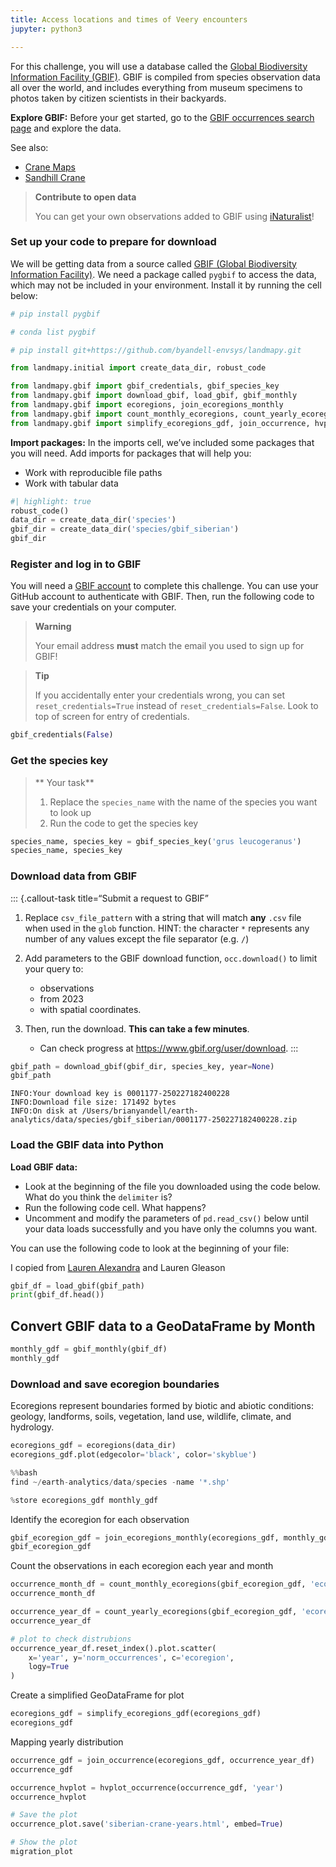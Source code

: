 ```yaml
---
title: Access locations and times of Veery encounters
jupyter: python3

---
```


For this challenge, you will use a database called the
[Global Biodiversity Information Facility (GBIF)](https://www.gbif.org/).
GBIF is compiled from species observation data all over the world,
and includes everything from museum specimens to photos taken by citizen
scientists in their backyards.

**Explore GBIF:**
Before your get started, go to the 
[GBIF occurrences search page](https://www.gbif.org/occurrence/search)
and explore the data.

See also:

- [Crane Maps](https://github.com/byandell-envsys/craneMaps)
- [Sandhill Crane](https://github.com/earthlab-education/species-distribution-coding-challenge-byandell/blob/main/notebooks/sandhill_crane.qmd)

> **Contribute to open data**
>
> You can get your own observations added to GBIF using
> [iNaturalist](https://www.inaturalist.org/)!

### Set up your code to prepare for download

We will be getting data from a source called
[GBIF (Global Biodiversity Information Facility)](https://www.gbif.org/).
We need a package called `pygbif` to access the data,
which may not be included in your environment.
Install it by running the cell below:

```python
# pip install pygbif
```

```python
# conda list pygbif
```

```python
# pip install git+https://github.com/byandell-envsys/landmapy.git
```

```python
from landmapy.initial import create_data_dir, robust_code
```

```python
from landmapy.gbif import gbif_credentials, gbif_species_key
from landmapy.gbif import download_gbif, load_gbif, gbif_monthly
from landmapy.gbif import ecoregions, join_ecoregions_monthly
from landmapy.gbif import count_monthly_ecoregions, count_yearly_ecoregions
from landmapy.gbif import simplify_ecoregions_gdf, join_occurrence, hvplot_occurrence
```

**Import packages:**
In the imports cell, we’ve included some packages that you will need.
Add imports for packages that will help you:

- Work with reproducible file paths
- Work with tabular data

```python
#| highlight: true
robust_code()
data_dir = create_data_dir('species')
gbif_dir = create_data_dir('species/gbif_siberian')
gbif_dir
```

### Register and log in to GBIF

You will need a
[GBIF account](https://www.gbif.org/)
to complete this challenge.
You can use your GitHub account to authenticate with GBIF.
Then, run the following code to save your credentials on your computer.

> **Warning**
>
> Your email address **must** match the email you used to sign up for GBIF!

> **Tip**
>
> If you accidentally enter your credentials wrong, you can set
> `reset_credentials=True` instead of `reset_credentials=False`.
> Look to top of screen for entry of credentials.

```python
gbif_credentials(False)
```

### Get the species key

> ** Your task**
>
> 1.  Replace the `species_name` with the name of the species you want to look up
> 2.  Run the code to get the species key

```python
species_name, species_key = gbif_species_key('grus leucogeranus')
species_name, species_key
```

### Download data from GBIF

::: {.callout-task title=“Submit a request to GBIF”

1.  Replace `csv_file_pattern` with a string that will match **any**
    `.csv` file when used in the `glob` function. HINT: the character
    `*` represents any number of any values except the file separator
    (e.g. `/`)

2.  Add parameters to the GBIF download function, `occ.download()` to
    limit your query to:

    -   observations
    -   from 2023
    -   with spatial coordinates.

3.  Then, run the download. **This can take a few minutes**.

    -   Can check progress at <https://www.gbif.org/user/download>.
:::

```python
gbif_path = download_gbif(gbif_dir, species_key, year=None)
gbif_path
```

```
INFO:Your download key is 0001177-250227182400228
INFO:Download file size: 171492 bytes
INFO:On disk at /Users/brianyandell/earth-analytics/data/species/gbif_siberian/0001177-250227182400228.zip
```

### Load the GBIF data into Python

**Load GBIF data:**

- Look at the beginning of the file you downloaded using the code below.
What do you think the `delimiter` is?
- Run the following code cell. What happens?
- Uncomment and modify the parameters of `pd.read_csv()`
below until your data loads successfully
and you have only the columns you want.

You can use the following code to look at the beginning of your file:

I copied from 
[Lauren Alexandra](https://github.com/lauren-alexandra/lauren-alexandra.github.io/blob/main/willow-flycatcher-distribution/willow-flycatcher-distribution.ipynb)
and Lauren Gleason

```python
gbif_df = load_gbif(gbif_path)
print(gbif_df.head())
```

## Convert GBIF data to a GeoDataFrame by Month

```python
monthly_gdf = gbif_monthly(gbif_df)
monthly_gdf
```

### Download and save ecoregion boundaries

Ecoregions represent boundaries formed by biotic and abiotic conditions: geology, landforms, soils, vegetation, land use, wildlife, climate, and hydrology.

```python
ecoregions_gdf = ecoregions(data_dir)
ecoregions_gdf.plot(edgecolor='black', color='skyblue')
```

```python
%%bash
find ~/earth-analytics/data/species -name '*.shp'
```

```python
%store ecoregions_gdf monthly_gdf
```

Identify the ecoregion for each observation

```python
gbif_ecoregion_gdf = join_ecoregions_monthly(ecoregions_gdf, monthly_gdf)
gbif_ecoregion_gdf
```

Count the observations in each ecoregion each year and month

```python
occurrence_month_df = count_monthly_ecoregions(gbif_ecoregion_gdf, 'ecoregion', 'name')
occurrence_month_df
```

```python
occurrence_year_df = count_yearly_ecoregions(gbif_ecoregion_gdf, 'ecoregion', 'name')
occurrence_year_df
```

```python
# plot to check distrubions 
occurrence_year_df.reset_index().plot.scatter(
    x='year', y='norm_occurrences', c='ecoregion',
    logy=True
)
```

Create a simplified GeoDataFrame for plot

```python
ecoregions_gdf = simplify_ecoregions_gdf(ecoregions_gdf)
ecoregions_gdf
```

Mapping yearly distribution

```python
occurrence_gdf = join_occurrence(ecoregions_gdf, occurrence_year_df)
occurrence_gdf
```

```python
occurrence_hvplot = hvplot_occurrence(occurrence_gdf, 'year')
occurrence_hvplot
```

```python
# Save the plot
occurrence_plot.save('siberian-crane-years.html', embed=True)

# Show the plot
migration_plot
```

